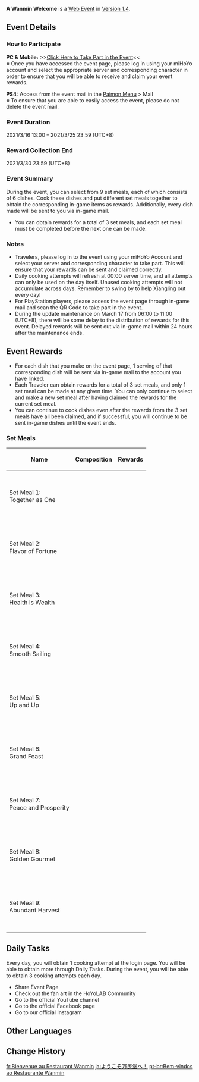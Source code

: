 {{Event Tabs}}
{{Event
|name              = A Wanmin Welcome
|image             = A Wanmin Welcome.jpg
|type              = Web
|time_known        = yes
|time_start        = 2021-03-16 13:00:00
|time_start_offset = GMT+8
|time_end          = 2021-03-25 23:59:59
|time_end_offset   = GMT+8
|link              = https://www.hoyolab.com/article/246512
|link2             = https://webstatic-sea.mihoyo.com/ys/event/e20210316cooking-sea/index.html
|link2name         = Event Page
|characters        = Guoba;Traveler;Xiangling
}}
{{Description|[[Liyue Harbor]], inside [[Wanmin Restaurant]].
&mdash; The aroma of fine food wafts through the street as Wanmin Restaurant hits the peak of a wave of customers.<br>
Head Chef [[Xiangling]] is busy beyond belief! Quick, Traveler, lend her your aid!}}
'''A Wanmin Welcome''' is a [[Web Event]] in [[Version 1.4]].

==Event Details==
===How to Participate===
'''PC & Mobile:''' >>[https://webstatic-sea.mihoyo.com/ys/event/e20210316cooking-sea/index.html Click Here to Take Part in the Event]<<<br>
※ Once you have accessed the event page, please log in using your miHoYo account and select the appropriate server and corresponding character in order to ensure that you will be able to receive and claim your event rewards.

'''PS4:''' Access from the event mail in the [[Paimon Menu]] > Mail<br>
※ To ensure that you are able to easily access the event, please do not delete the event mail.

===Event Duration===
2021/3/16 13:00 – 2021/3/25 23:59 (UTC+8)

===Reward Collection End===
2021/3/30 23:59 (UTC+8)

===Event Summary===
During the event, you can select from 9 set meals, each of which consists of 6 dishes. Cook these dishes and put different set meals together to obtain the corresponding in-game items as rewards. Additionally, every dish made will be sent to you via in-game mail.
*You can obtain rewards for a total of 3 set meals, and each set meal must be completed before the next one can be made.

===Notes===
*Travelers, please log in to the event using your miHoYo Account and select your server and corresponding character to take part. This will ensure that your rewards can be sent and claimed correctly.
*Daily cooking attempts will refresh at 00:00 server time, and all attempts can only be used on the day itself. Unused cooking attempts will not accumulate across days. Remember to swing by to help Xiangling out every day!
*For PlayStation players, please access the event page through in-game mail and scan the QR Code to take part in the event.
*During the update maintenance on March 17 from 06:00 to 11:00 (UTC+8), there will be some delay to the distribution of rewards for this event. Delayed rewards will be sent out via in-game mail within 24 hours after the maintenance ends.

==Event Rewards==
*For each dish that you make on the event page, 1 serving of that corresponding dish will be sent via in-game mail to the account you have linked.
*Each Traveler can obtain rewards for a total of 3 set meals, and only 1 set meal can be made at any given time. You can only continue to select and make a new set meal after having claimed the rewards for the current set meal.
*You can continue to cook dishes even after the rewards from the 3 set meals have all been claimed, and if successful, you will continue to be sent in-game dishes until the event ends.

===Set Meals===
{| class="wikitable tdc1"
!Name !! Composition !! Rewards
|-
|Set Meal 1:<br>Together as One
|{{Item|Mondstadt Hash Brown|20}}<br>{{Item|Golden Shrimp Balls|20}}<br>{{Item|Sticky Honey Roast|20}}<br>{{Item|Squirrel Fish|20}}<br>{{Item|Sautéed Matsutake|20}}<br>{{Item|Sweet Madame|20}}
|{{Card|Primogem|50}}{{Card|Mora|90,000}}{{Card|Hero's Wit|1}}{{Card|Mystic Enhancement Ore|2}}
|-
|Set Meal 2:<br>Flavor of Fortune
|{{Item|Mondstadt Hash Brown|20}}<br>{{Item|Golden Shrimp Balls|20}}<br>{{Item|Qingce Stir Fry|20}}<br>{{Item|Sticky Honey Roast|20}}<br>{{Item|Cold Cut Platter|20}}<br>{{Item|Almond Tofu|20}}
|{{Card|Primogem|50}}{{Card|Mora|80,000}}{{Card|Hero's Wit|2}}{{Card|Mystic Enhancement Ore|2}}
|-
|Set Meal 3:<br>Health Is Wealth
|{{Item|Mondstadt Hash Brown|20}}<br>{{Item|Squirrel Fish|20}}<br>{{Item|Qingce Stir Fry|20}}<br>{{Item|Sautéed Matsutake|20}}<br>{{Item|Almond Tofu|20}}<br>{{Item|Sweet Madame|20}}
|{{Card|Primogem|50}}{{Card|Mora|70,000}}{{Card|Hero's Wit|3}}{{Card|Mystic Enhancement Ore|2}}
|-
|Set Meal 4:<br>Smooth Sailing
|{{Item|Mondstadt Hash Brown|20}}<br>{{Item|Squirrel Fish|20}}<br>{{Item|Golden Shrimp Balls|20}}<br>{{Item|Sticky Honey Roast|20}}<br>{{Item|Cold Cut Platter|20}}<br>{{Item|Sweet Madame|20}}
|{{Card|Primogem|50}}{{Card|Mora|60,000}}{{Card|Hero's Wit|4}}{{Card|Mystic Enhancement Ore|2}}
|-
|Set Meal 5:<br>Up and Up
|{{Item|"Pile 'Em Up"|20}}<br>{{Item|Golden Shrimp Balls|20}}<br>{{Item|Sautéed Matsutake|20}}<br>{{Item|Qingce Stir Fry|20}}<br>{{Item|Cold Cut Platter|20}}<br>{{Item|Almond Tofu|20}}
|{{Card|Primogem|50}}{{Card|Mora|40,000}}{{Card|Hero's Wit|6}}{{Card|Mystic Enhancement Ore|2}}
|-
|Set Meal 6:<br>Grand Feast
|{{Item|"Pile 'Em Up"|20}}<br>{{Item|Squirrel Fish|20}}<br>{{Item|Sautéed Matsutake|20}}<br>{{Item|Sticky Honey Roast|20}}<br>{{Item|Qingce Stir Fry|20}}<br>{{Item|Sweet Madame|20}}
|{{Card|Primogem|50}}{{Card|Mora|30,000}}{{Card|Hero's Wit|7}}{{Card|Mystic Enhancement Ore|2}}
|-
|Set Meal 7:<br>Peace and Prosperity
|{{Item|"Pile 'Em Up"|20}}<br>{{Item|Golden Shrimp Balls|20}}<br>{{Item|Cold Cut Platter|20}}<br>{{Item|Qingce Stir Fry|20}}<br>{{Item|Squirrel Fish|20}}<br>{{Item|Sweet Madame|20}}
|{{Card|Primogem|50}}{{Card|Mora|20,000}}{{Card|Hero's Wit|8}}{{Card|Mystic Enhancement Ore|2}}
|-
|Set Meal 8:<br>Golden Gourmet
|{{Item|"Pile 'Em Up"|20}}<br>{{Item|Squirrel Fish|20}}<br>{{Item|Cold Cut Platter|20}}<br>{{Item|Sticky Honey Roast|20}}<br>{{Item|Sautéed Matsutake|20}}<br>{{Item|Almond Tofu|20}}
|{{Card|Primogem|50}}{{Card|Mora|10,000}}{{Card|Hero's Wit|9}}{{Card|Mystic Enhancement Ore|2}}
|-
|Set Meal 9:<br>Abundant Harvest
|{{Item|Mondstadt Hash Brown|20}}<br>{{Item|"Pile 'Em Up"|20}}<br>{{Item|Golden Shrimp Balls|20}}<br>{{Item|Sautéed Matsutake|20}}<br>{{Item|Sticky Honey Roast|20}}<br>{{Item|Almond Tofu|20}}
|{{Card|Primogem|50}}{{Card|Mora|50,000}}{{Card|Hero's Wit|5}}{{Card|Mystic Enhancement Ore|2}}
|}

==Daily Tasks==
Every day, you will obtain 1 cooking attempt at the login page. You will be able to obtain more through Daily Tasks. During the event, you will be able to obtain 3 cooking attempts each day.
*Share Event Page
*Check out the fan art in the HoYoLAB Community
*Go to the official YouTube channel
*Go to the official Facebook page
*Go to our official Instagram

==Other Languages==
{{Other Languages
|en       = A Wanmin Welcome
|zhs      = 客至万民堂
|zhs_rm   = Kè Zhì Wànmín-táng
|zht      = 客至萬民堂
|zht_rm   = Kè Zhì Wànmín-táng
|zh_tl    = 
|ja       = ようこそ万民堂へ！
|ja_rm    = Youkoso Banmin-dou he!{{Assumed}}
|ja_tl    = Welcome to Wanmin Restaurant!
|ko       = 만민당 도우미
|ko_rm    = Manmin-dang Do'umi
|ko_tl    = Wanmin Restaurant Helper
|es       = Bienvenidos al Restaurante Wanmin
|es_tl    = Welcome to the Wanmin Restaurant
|fr       = Bienvenue au Restaurant Wanmin
|fr_tl    = Welcome to Wanmin Restaurant
|ru       = Кушать подано!
|ru_tl    = Meal is Ready!
|th       = แขกผู้มาเยือนภัตตาคาร Wanmin
|th_rm    = Khaek Phu-ma-yuean Phat-ta-khan Wanmin
|th_tl    = 
|vi       = Khách đến Vạn Dân Đường
|vi_tl    = 
|de       = Zu Gast im Restaurant Wanmin
|de_tl    = Being Guest at the Restaurant Wanmin
|id       = Sambutan Wanmin
|id_tl    = Wanmin Welcome
|pt       = Bem-vindos ao Restaurante Wanmin
|pt_tl    = 
}}

==Change History==
{{Change History|1.4}}

[[fr:Bienvenue au Restaurant Wanmin]]
[[ja:ようこそ万民堂へ！]]
[[pt-br:Bem-vindos ao Restaurante Wanmin]]